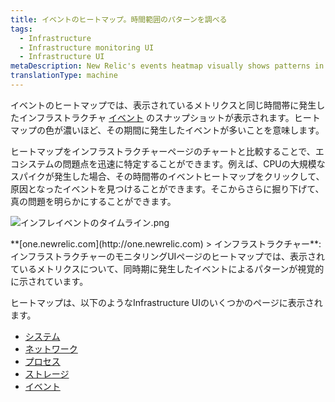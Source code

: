 ```yaml
---
title: イベントのヒートマップ。時間範囲のパターンを調べる
tags:
  - Infrastructure
  - Infrastructure monitoring UI
  - Infrastructure UI
metaDescription: New Relic's events heatmap visually shows patterns in infrastructure events occurring within time ranges.
translationType: machine
---
```



イベントのヒートマップでは、表示されているメトリクスと同じ時間帯に発生したインフラストラクチャ [イベント](/docs/infrastructure/new-relic-infrastructure/infrastructure-ui-pages/infrastructure-events-page) のスナップショットが表示されます。ヒートマップの色が濃いほど、その期間に発生したイベントが多いことを意味します。

ヒートマップをインフラストラクチャーページのチャートと比較することで、エコシステムの問題点を迅速に特定することができます。例えば、CPUの大規模なスパイクが発生した場合、その時間帯のイベントヒートマップをクリックして、原因となったイベントを見つけることができます。そこからさらに掘り下げて、真の問題を明らかにすることができます。

<img
  src={infraEventsTimeline}
  title="インフレイベントのタイムライン.png"
  alt="インフレイベントのタイムライン.png"
/>

<figcaption>
  **[one.newrelic.com](http://one.newrelic.com) > インフラストラクチャー**: インフラストラクチャーのモニタリングUIページのヒートマップでは、表示されているメトリクスについて、同時期に発生したイベントによるパターンが視覚的に示されています。
</figcaption>

ヒートマップは、以下のようなInfrastructure UIのいくつかのページに表示されます。

* [システム](/docs/infrastructure/infrastructure-ui-pages/infrastructure-ui/infrastructure-hosts-page#system-tab)
* [ネットワーク](/docs/infrastructure/new-relic-infrastructure/infrastructure-ui-pages/infrastructure-network-page-measure-compare-capacity)
* [プロセス](/docs/infrastructure/new-relic-infrastructure/infrastructure-ui-pages/infrastructure-processes-page-inspect-process-performance)
* [ストレージ](/docs/infrastructure/new-relic-infrastructure/infrastructure-ui-pages/infrastructure-storage-page-evaluate-disk-usage-efficiency)
* [イベント](/docs/infrastructure/new-relic-infrastructure/infrastructure-ui-pages/infrastructure-events-page)
